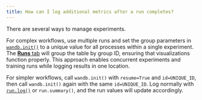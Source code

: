 ```yaml
---
title: How can I log additional metrics after a run completes?
---
```


There are several ways to manage experiments.

For complex workflows, use multiple runs and set the group parameters in [`wandb.init()`](/guides/models/track/create-an-experiment) to a unique value for all processes within a single experiment. The [**Runs** tab](/guides/models/track/project-page#runs-tab) will group the table by group ID, ensuring that visualizations function properly. This approach enables concurrent experiments and training runs while logging results in one location.

For simpler workflows, call `wandb.init()` with `resume=True` and `id=UNIQUE_ID`, then call `wandb.init()` again with the same `id=UNIQUE_ID`. Log normally with [`run.log()`](/guides/models/track/log/) or `run.summary()`, and the run values will update accordingly.
